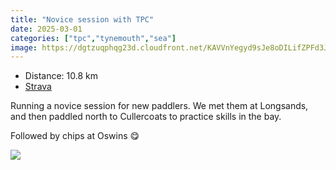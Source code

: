 ---
title: "Novice session with TPC"
date: 2025-03-01
categories: ["tpc","tynemouth","sea"]
image: https://dgtzuqphqg23d.cloudfront.net/KAVVnYegyd9sJe8oDILifZPFd3JFGj6g7GRNOgyUIrY-768x576.jpg
---

- Distance: 10.8 km
- [Strava](https://www.strava.com/activities/13759578339)

Running a novice session for new paddlers. We met them at Longsands, and then paddled north to Cullercoats to practice skills in the bay. 

Followed by chips at Oswins 😋


![](https://dgtzuqphqg23d.cloudfront.net/KAVVnYegyd9sJe8oDILifZPFd3JFGj6g7GRNOgyUIrY-768x576.jpg)



